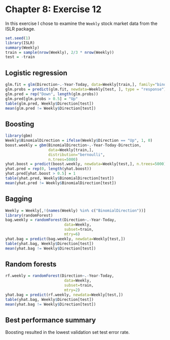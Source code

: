 Chapter 8: Exercise 12
======================

In this exercise I chose to examine the `Weekly` stock market data from the ISLR
package.

```r
set.seed(1)
library(ISLR)
summary(Weekly)
train = sample(nrow(Weekly), 2/3 * nrow(Weekly))
test = -train
```

## Logistic regression
```r
glm.fit = glm(Direction~.-Year-Today, data=Weekly[train,], family="binomial")
glm.probs = predict(glm.fit, newdata=Weekly[test, ], type = "response")
glm.pred = rep("Down", length(glm.probs))
glm.pred[glm.probs > 0.5] = "Up"
table(glm.pred, Weekly$Direction[test])
mean(glm.pred != Weekly$Direction[test])
```

## Boosting
```r
library(gbm)
Weekly$BinomialDirection = ifelse(Weekly$Direction == "Up", 1, 0)
boost.weekly = gbm(BinomialDirection~.-Year-Today-Direction,
                   data=Weekly[train,],
                   distribution="bernoulli",
                   n.trees=5000)
yhat.boost = predict(boost.weekly, newdata=Weekly[test,], n.trees=5000)
yhat.pred = rep(0, length(yhat.boost))
yhat.pred[yhat.boost > 0.5] = 1
table(yhat.pred, Weekly$BinomialDirection[test])
mean(yhat.pred != Weekly$BinomialDirection[test])
```

## Bagging
```r
Weekly = Weekly[,!(names(Weekly) %in% c("BinomialDirection"))]
library(randomForest)
bag.weekly = randomForest(Direction~.-Year-Today,
                          data=Weekly,
                          subset=train,
                          mtry=6)
yhat.bag = predict(bag.weekly, newdata=Weekly[test,])
table(yhat.bag, Weekly$Direction[test])
mean(yhat.bag != Weekly$Direction[test])
```

## Random forests
```r
rf.weekly = randomForest(Direction~.-Year-Today,
                          data=Weekly,
                          subset=train,
                          mtry=2)
yhat.bag = predict(rf.weekly, newdata=Weekly[test,])
table(yhat.bag, Weekly$Direction[test])
mean(yhat.bag != Weekly$Direction[test])
```

## Best performance summary
Boosting resulted in the lowest validation set test error rate.
